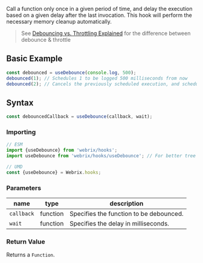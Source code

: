 
Call a function only once in a given period of time, and delay the execution based on
a given delay after the last invocation. This hook will perform the necessary memory
cleanup automatically.

> See [Debouncing vs. Throttling Explained](https://css-tricks.com/debouncing-throttling-explained-examples/)
> for the difference between debounce & throttle

## Basic Example

```js
const debounced = useDebounce(console.log, 500);
debounced(1); // Schedules 1 to be logged 500 milliseconds from now
debounced(2); // Cancels the previously scheduled execution, and schedules 2 to be logged 500 milliseconds from now.
```

## Syntax

```js
const debouncedCallback = useDebounce(callback, wait);
```

### Importing

```jsx
// ESM
import {useDebounce} from 'webrix/hooks';
import useDebounce from 'webrix/hooks/useDebounce'; // For better tree shaking

// UMD
const {useDebounce} = Webrix.hooks;
```

### Parameters

name|type|description
---|---|---
`callback`|function|Specifies the function to be debounced.
`wait`|function|Specifies the delay in milliseconds.

### Return Value

Returns a `Function`.

